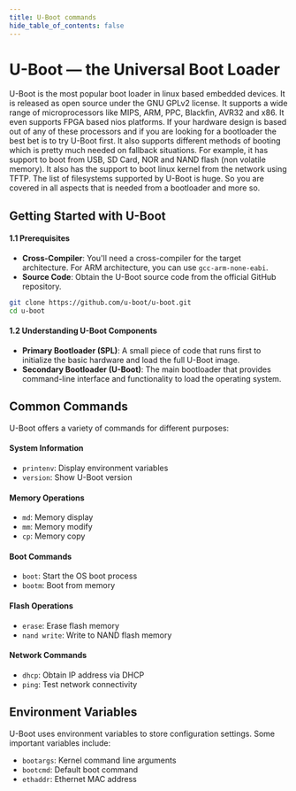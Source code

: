 ```yaml
---
title: U-Boot commands
hide_table_of_contents: false
---
```


# U-Boot — the Universal Boot Loader

U-Boot is the most popular boot loader in linux based embedded devices. It is released as open source under the GNU GPLv2 license. It supports a wide range of microprocessors like MIPS, ARM, PPC, Blackfin, AVR32 and x86. It even supports FPGA based nios platforms. If your hardware design is based out of any of these processors and if you are looking for a bootloader the best bet is to try U-Boot first. It also supports different methods of booting which is pretty much needed on fallback situations. For example, it has support to boot from USB, SD Card, NOR and NAND flash (non volatile memory). It also has the support to boot linux kernel from the network using TFTP. The list of filesystems supported by U-Boot is huge. So you are covered in all aspects that is needed from a bootloader and more so.

## Getting Started with U-Boot

#### 1.1 Prerequisites

* **Cross-Compiler**: You'll need a cross-compiler for the target architecture. For ARM architecture, you can use `gcc-arm-none-eabi`.
* **Source Code**: Obtain the U-Boot source code from the official GitHub repository.

```bash
git clone https://github.com/u-boot/u-boot.git
cd u-boot
```

#### 1.2 Understanding U-Boot Components

* **Primary Bootloader (SPL)**: A small piece of code that runs first to initialize the basic hardware and load the full U-Boot image.
* **Secondary Bootloader (U-Boot)**: The main bootloader that provides command-line interface and functionality to load the operating system.

## Common Commands

U-Boot offers a variety of commands for different purposes:

#### System Information
* `printenv`: Display environment variables
* `version`: Show U-Boot version

#### Memory Operations
* `md`: Memory display
* `mm`: Memory modify
* `cp`: Memory copy

#### Boot Commands
* `boot`: Start the OS boot process
* `bootm`: Boot from memory

#### Flash Operations
* `erase`: Erase flash memory
* `nand write`: Write to NAND flash memory

#### Network Commands
* `dhcp`: Obtain IP address via DHCP
* `ping`: Test network connectivity

## Environment Variables

U-Boot uses environment variables to store configuration settings. Some important variables include:

* `bootargs`: Kernel command line arguments
* `bootcmd`: Default boot command
* `ethaddr`: Ethernet MAC address
